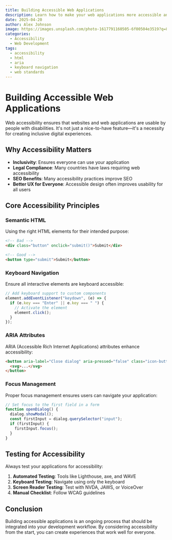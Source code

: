 ```yaml
---
title: Building Accessible Web Applications
description: Learn how to make your web applications more accessible and inclusive for all users.
date: 2025-04-20
author: Alex Johnson
image: https://images.unsplash.com/photo-1617791160505-6f00504e3519?q=80&w=2000
categories:
  - Accessibility
  - Web Development
tags:
  - accessibility
  - html
  - aria
  - keyboard navigation
  - web standards
---
```


# Building Accessible Web Applications

Web accessibility ensures that websites and web applications are usable by people with disabilities. It's not just a nice-to-have feature—it's a necessity for creating inclusive digital experiences.

## Why Accessibility Matters

- **Inclusivity**: Ensures everyone can use your application
- **Legal Compliance**: Many countries have laws requiring web accessibility
- **SEO Benefits**: Many accessibility practices improve SEO
- **Better UX for Everyone**: Accessible design often improves usability for all users

## Core Accessibility Principles

### Semantic HTML

Using the right HTML elements for their intended purpose:

```html
<!-- Bad -->
<div class="button" onclick="submit()">Submit</div>

<!-- Good -->
<button type="submit">Submit</button>
```

### Keyboard Navigation

Ensure all interactive elements are keyboard accessible:

```javascript
// Add keyboard support to custom components
element.addEventListener("keydown", (e) => {
  if (e.key === "Enter" || e.key === " ") {
    // Activate the element
    element.click();
  }
});
```

### ARIA Attributes

ARIA (Accessible Rich Internet Applications) attributes enhance accessibility:

```html
<button aria-label="Close dialog" aria-pressed="false" class="icon-button">
  <svg>...</svg>
</button>
```

### Focus Management

Proper focus management ensures users can navigate your application:

```javascript
// Set focus to the first field in a form
function openDialog() {
  dialog.showModal();
  const firstInput = dialog.querySelector("input");
  if (firstInput) {
    firstInput.focus();
  }
}
```

## Testing for Accessibility

Always test your applications for accessibility:

1. **Automated Testing**: Tools like Lighthouse, axe, and WAVE
2. **Keyboard Testing**: Navigate using only the keyboard
3. **Screen Reader Testing**: Test with NVDA, JAWS, or VoiceOver
4. **Manual Checklist**: Follow WCAG guidelines

## Conclusion

Building accessible applications is an ongoing process that should be integrated into your development workflow. By considering accessibility from the start, you can create experiences that work well for everyone.
